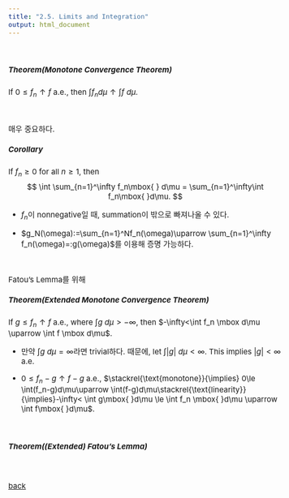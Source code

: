 ```yaml
---
title: "2.5. Limits and Integration"
output: html_document
---
```



<style type="text/css">

body, td {
   font-size: 15px;
}
pre {
  font-size: 15px
}
</style>

&nbsp;&nbsp;

##### Theorem(Monotone Convergence Theorem)
If $0 \le f_n \uparrow f$ a.e., then $\int f_n d\mu \uparrow \int f\mbox{ }d\mu$. 

&nbsp;&nbsp;


매우 중요하다.

##### Corollary
If $f_n \ge 0$ for all $n\ge 1$, then 
$$
\int \sum_{n=1}^\infty f_n\mbox{ } d\mu =  \sum_{n=1}^\infty\int f_n\mbox{ }d\mu. 
$$

  * $f_n$이 nonnegative일 때, summation이 밖으로 빠져나올 수 있다. 

  * $g_N(\omega):=\sum_{n=1}^Nf_n(\omega)\uparrow \sum_{n=1}^\infty f_n(\omega)=:g(\omega)$를 이용해 증명 가능하다.

&nbsp;&nbsp;


Fatou's Lemma를 위해 

##### Theorem(Extended Monotone Convergence Theorem)

If $g\le f_n\uparrow f$ a.e., where $\int g\mbox{ }d\mu>-\infty$, then $-\infty<\int f_n \mbox d\mu \uparrow \int f \mbox d\mu$.

  * 만약 $\int g\mbox{ }d\mu=\infty$라면 trivial하다. 때문에, let $\int |g|\mbox{ }d\mu < \infty$. This implies $|g|< \infty$ a.e.

  * $0\le f_n-g \uparrow f-g$ a.e., $\stackrel{\text{monotone}}{\implies} 0\le \int(f_n-g)d\mu\uparrow \int(f-g)d\mu\stackrel{\text{linearity}}{\implies}-\infty< \int g\mbox{ }d\mu \le  \int f_n \mbox{ }d\mu \uparrow \int f\mbox{ }d\mu$.

&nbsp;&nbsp;



##### Theorem((Extended) Fatou's Lemma)

























































&nbsp;&nbsp;

[back](../probability1.html)

